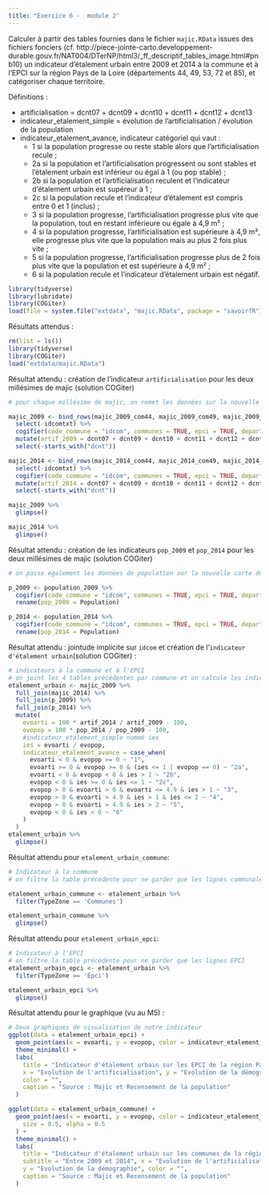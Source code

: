 ```yaml
---
title: "Exercice 6 -  module 2"
---  
```


Calculer à partir des tables fournies dans le fichier `majic.RData` issues des fichiers fonciers (cf. http://piece-jointe-carto.developpement-durable.gouv.fr/NAT004/DTerNP/html3/_ff_descriptif_tables_image.html#pnb10) un indicateur d'étalement urbain entre 2009 et 2014 à la commune et à l'EPCI sur la région Pays de la Loire (départements 44, 49, 53, 72 et 85), et catégoriser chaque territoire.

Définitions :  

- artificialisation = dcnt07 + dcnt09 + dcnt10 + dcnt11 + dcnt12 + dcnt13  
- indicateur_etalement_simple = évolution de l'artificialisation / évolution de la population  
- indicateur_etalement_avance, indicateur catégoriel qui vaut :  
   * 1 si la population progresse ou reste stable alors que l'artificialisation recule ;  
   * 2a si la population et l'artificialisation progressent ou sont stables et l'étalement urbain est inférieur ou égal à 1 (ou pop stable) ;  
   * 2b si la population et l'artificialisation reculent et l'indicateur d'étalement urbain est supéreur à 1 ;  
   * 2c si la population recule et l'indicateur d'étalement est compris entre 0 et 1 (inclus) ;  
   * 3 si la population progresse, l'artificialisation progresse plus vite que la population, tout en restant inférieure ou égale à 4,9 m² ;  
   * 4 si la population progresse, l'artificialisation est supérieure à 4,9 m², elle progresse plus vite que la population mais au plus 2 fois plus vite ;  
   * 5 si la population progresse, l'artificialisation progresse plus de 2 fois plus vite que la population et est supérieure à 4,9 m² ;  
   * 6 si la population recule et l'indicateur d'étalement urbain est négatif.  

```r
library(tidyverse)
library(lubridate)
library(COGiter)
load(file = system.file("extdata", "majic.RData", package = "savoirfR"))

```

Résultats attendus :   

```r
rm(list = ls())
library(tidyverse)
library(COGiter)
load("extdata/majic.RData")
```

Résultat attendu : création de l'indicateur `artificialisation` pour les deux millésimes de majic (solution COGiter)
```r
# pour chaque millésime de majic, on remet les données sur la nouvelle carte des territoires et on crée une variable artif

majic_2009 <- bind_rows(majic_2009_com44, majic_2009_com49, majic_2009_com53, majic_2009_com72, majic_2009_com85) %>%
  select(-idcomtxt) %>%
  cogifier(code_commune = "idcom", communes = TRUE, epci = TRUE, departements = FALSE, regions = FALSE) %>%
  mutate(artif_2009 = dcnt07 + dcnt09 + dcnt10 + dcnt11 + dcnt12 + dcnt13) %>%
  select(-starts_with("dcnt"))

majic_2014 <- bind_rows(majic_2014_com44, majic_2014_com49, majic_2014_com53, majic_2014_com72, majic_2014_com85) %>%
  select(-idcomtxt) %>%
  cogifier(code_commune = "idcom", communes = TRUE, epci = TRUE, departements = FALSE, regions = FALSE) %>%
  mutate(artif_2014 = dcnt07 + dcnt09 + dcnt10 + dcnt11 + dcnt12 + dcnt13) %>%
  select(-starts_with("dcnt"))

majic_2009 %>%
  glimpse()

majic_2014 %>%
  glimpse()
```

Résultat attendu : création de les indicateurs `pop_2009` et `pop_2014` pour les deux millésimes de majic (solution COGiter)
```r
# on passe également les données de population sur la nouvelle carte des territoires

p_2009 <- population_2009 %>%
  cogifier(code_commune = "idcom", communes = TRUE, epci = TRUE, departements = FALSE, regions = FALSE) %>% 
  rename(pop_2009 = Population)

p_2014 <- population_2014 %>%
  cogifier(code_commune = "idcom", communes = TRUE, epci = TRUE, departements = FALSE, regions = FALSE) %>% 
  rename(pop_2014 = Population) 
```

Résultat attendu : jointude implicite sur `idcom` et création de l'`indicateur d'étalement urbain`(solution COGiter) :

```r
# indicateurs à la commune et à l'EPCI
# on joint les 4 tables précédentes par commune et on calcule les indicateurs
etalement_urbain <- majic_2009 %>%
  full_join(majic_2014) %>%
  full_join(p_2009) %>%
  full_join(p_2014) %>%
  mutate(
    evoarti = 100 * artif_2014 / artif_2009 - 100,
    evopop = 100 * pop_2014 / pop_2009 - 100,
    #indicateur_etalement_simple nommé ies
    ies = evoarti / evopop,
    indicateur_etalement_avance = case_when(
      evoarti < 0 & evopop >= 0 ~ "1",
      evoarti >= 0 & evopop >= 0 & (ies <= 1 | evopop == 0) ~ "2a",
      evoarti < 0 & evopop < 0 & ies > 1 ~ "2b",
      evopop < 0 & ies >= 0 & ies <= 1 ~ "2c",
      evopop > 0 & evoarti > 0 & evoarti <= 4.9 & ies > 1 ~ "3",
      evopop > 0 & evoarti > 4.9 & ies > 1 & ies <= 2 ~ "4",
      evopop > 0 & evoarti > 4.9 & ies > 2 ~ "5",
      evopop < 0 & ies < 0 ~ "6"
    )
  )
etalement_urbain %>%
  glimpse()
```

Résultat attendu pour `etalement_urbain_commune`:

```r
# Indicateur à la commune
# on filtre la table précédente pour ne garder que les lignes communales

etalement_urbain_commune <- etalement_urbain %>% 
  filter(TypeZone == 'Communes')

etalement_urbain_commune %>%
  glimpse()
```

Résultat attendu pour `etalement_urbain_epci`:

```r
# Indicateur à l'EPCI
# on filtre la table précédente pour ne garder que les lignes EPCI
etalement_urbain_epci <- etalement_urbain %>% 
  filter(TypeZone == 'Epci')

etalement_urbain_epci %>%
  glimpse()
```

Résultat attendu pour le graphique (vu au M5) :

```r
# Deux graphiques de visualisation de notre indicateur
ggplot(data = etalement_urbain_epci) +
  geom_point(aes(x = evoarti, y = evopop, color = indicateur_etalement_avance)) +
  theme_minimal() +
  labs(
    title = "Indicateur d'étalement urbain sur les EPCI de la région Pays de la Loire",
    x = "Evolution de l'artificialisation", y = "Evolution de la démographie",
    color = "",
    caption = "Source : Majic et Recensement de la population"
  )

ggplot(data = etalement_urbain_commune) +
  geom_point(aes(x = evoarti, y = evopop, color = indicateur_etalement_avance),
    size = 0.5, alpha = 0.5
  ) +
  theme_minimal() +
  labs(
    title = "Indicateur d'étalement urbain sur les communes de la région Pays de la Loire",
    subtitle = "Entre 2009 et 2014", x = "Evolution de l'artificialisation",
    y = "Evolution de la démographie", color = "",
    caption = "Source : Majic et Recensement de la population"
  )

```


